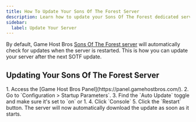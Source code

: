 ```yaml
---
title: How To Update Your Sons Of The Forest Server
description: Learn how to update your Sons Of The Forest dedicated server.
sidebar:
  label: Update Your Server
---
```


By default, Game Host Bros [Sons Of The Forest server](https://www.gamehostbros.com/sons-of-the-forest-server-hosting/) will automatically check for updates when the server is restarted. This is how you can update your server after the next SOTF update. 

## Updating Your Sons Of The Forest Server

<Steps>
1. Access the [Game Host Bros Panel](https://panel.gamehostbros.com/).
2. Go to `Configuration > Startup Parameters`.
3. Find the `Auto Update` toggle and make sure it's set to `on` or 1.
4. Click `Console`
5. Click the `Restart` button. 
</Steps>
The server will now automatically download the update as soon as it starts.